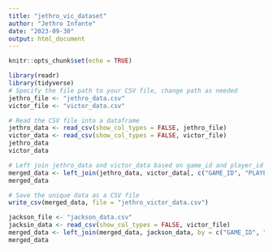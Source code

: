 ```yaml
---
title: "jethro_vic_dataset"
author: "Jethro Infante"
date: "2023-09-30"
output: html_document
---
```


```r
knitr::opts_chunk$set(echo = TRUE)
```

```r
library(readr)
library(tidyverse)
# Specify the file path to your CSV file, change path as needed
jethro_file <- "jethro_data.csv"
victor_file <- "victor_data.csv" 

# Read the CSV file into a dataframe
jethro_data <- read_csv(show_col_types = FALSE, jethro_file)
victor_data <- read_csv(show_col_types = FALSE, victor_file)
jethro_data
victor_data
```

```r
# Left join jethro_data and victor_data based on game_id and player_id
merged_data <- left_join(jethro_data, victor_data[, c("GAME_ID", "PLAYER_ID", "Height (cm)")], by = c("GAME_ID", "PLAYER_ID"))
merged_data
```

```r
# Save the unique data as a CSV file
write_csv(merged_data, file = "jethro_victor_data.csv")
```

```r
jackson_file <- "jackson_data.csv" 
jacksin_data <- read_csv(show_col_types = FALSE, victor_file)
merged_data <- left_join(merged_data, jackson_data, by = c("GAME_ID", "PLAYER_ID"))
merged_data
```
